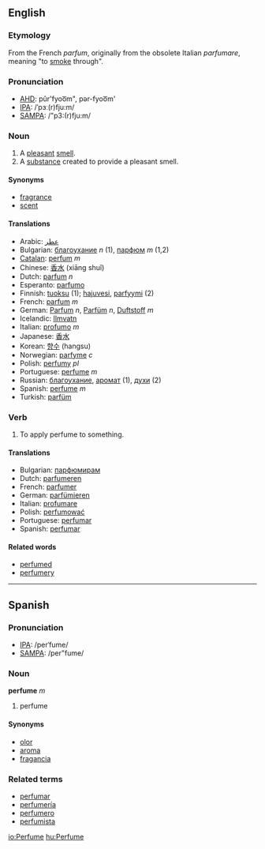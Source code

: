 {{wikipedia}}
==English==
===Etymology===
From the French ''parfum'', originally from the obsolete Italian ''parfumare'', meaning "to [[smoke]] through".

===Pronunciation===
*[[w:AHD|AHD]]: pûr'fyoo͞m", pər-fyoo͞m'
*[[w:IPA|IPA]]: /ˈpɜː(r)fju:m/
*[[w:SAMPA|SAMPA]]: /"p3:(r)fju:m/

===Noun===
#A [[pleasant]] [[smell]].
#A [[substance]] created to provide a pleasant smell.

====Synonyms====
*[[fragrance]]
*[[scent]]

====Translations====
*Arabic: [[عطر]]
*Bulgarian: [[благоухание]] ''n'' (1), [[парфюм]] ''m'' (1,2)
*[[Catalan]]: [[perfum]] ''m''
*Chinese: [[香水]] (xiāng shuǐ)
*Dutch: [[parfum]] ''n''
*Esperanto: [[parfumo]]
*Finnish: [[tuoksu]] (1); [[hajuvesi]], [[parfyymi]] (2)
*French: [[parfum]] ''m''
*German: [[Parfum]] ''n'', [[Parfüm]] ''n'', [[Duftstoff]] ''m''
*Icelandic: [[Ilmvatn]] 
*Italian: [[profumo]] ''m''
*Japanese: [[香水]]
*Korean: [[향수]] (hangsu)
*Norwegian: [[parfyme]] ''c''
*Polish: [[perfumy]] ''pl'' 
*Portuguese: [[perfume]] ''m''
*Russian: [[благоухание]], [[аромат]] (1), [[духи]] (2)
*Spanish: [[perfume]] ''m''
*Turkish: [[parfüm]]

===Verb===
#To apply perfume to something.

====Translations====
*Bulgarian: [[парфюмирам]]
*Dutch: [[parfumeren]]
*French: [[parfumer]]
*German: [[parfümieren]]
*Italian: [[profumare]]
*Polish: [[perfumować]]
*Portuguese: [[perfumar]]
*Spanish: [[perfumar]]

====Related words====
*[[perfumed]]
*[[perfumery]]

----

==Spanish==
===Pronunciation===
*[[w:IPA|IPA]]: /perˈfume/
*[[w:SAMPA|SAMPA]]: /per"fume/
===Noun===
'''perfume''' ''m''

# perfume

====Synonyms====
*[[olor]]
*[[aroma]]
*[[fragancia]]

===Related terms===
*[[perfumar]]
*[[perfumería]]
*[[perfumero]]
*[[perfumista]]

[[io:Perfume]]
[[hu:Perfume]]